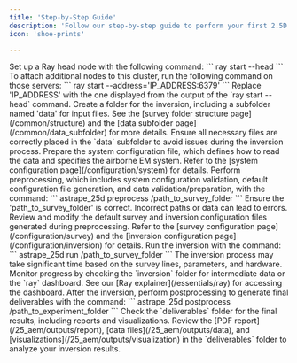 ```yaml
---
title: 'Step-by-Step Guide'
description: 'Follow our step-by-step guide to perform your first 2.5D inversion with Astrape.'
icon: 'shoe-prints'

---
```


<Steps>
  <Step title="Start Ray">
    Set up a Ray head node with the following command: 
    ```
    ray start --head
    ```
    To attach additional nodes to this cluster, run the following command on those servers:
    ```
    ray start --address='IP_ADDRESS:6379'
    ```
    <Warning>Replace 'IP_ADDRESS' with the one displayed from the output of the `ray start --head` command.</Warning>
  </Step>

  <Step title="Set Up Folder Structure">
    Create a folder for the inversion, including a subfolder named 'data' for input files. See the [survey folder structure page](/common/structure) and the [data subfolder page](/common/data_subfolder) for more details.
    <Tip>Ensure all necessary files are correctly placed in the `data` subfolder to avoid issues during the inversion process.</Tip>
  </Step>

  <Step title="Prepare System Configuration File">
    Prepare the system configuration file, which defines how to read the data and specifies the airborne EM system. Refer to the [system configuration page](/configuration/system) for details.
  </Step>

  <Step title="Preprocessing">
    Perform preprocessing, which includes system configuration validation, default configuration file generation, and data validation/preparation, with the command:
    ```
    astrape_25d preprocess /path_to_survey_folder
    ```
    <Warning>Ensure the 'path_to_survey_folder' is correct. Incorrect paths or data can lead to errors.</Warning>
  </Step>

  <Step title="Modify Configuration Files">
    Review and modify the default survey and inversion configuration files generated during preprocessing. Refer to the [survey configuration page](/configuration/survey) and the [inversion configuration page](/configuration/inversion) for details.
  </Step>

  <Step title="Run Inversion">
    Run the inversion with the command:
    ```
    astrape_25d run /path_to_survey_folder
    ```
    <Warning>The inversion process may take significant time based on the survey lines, parameters, and hardware. </Warning>
    Monitor progress by checking the `inversion` folder for intermediate data or the `ray` dashboard. See our [Ray explainer](/essentials/ray) for accessing the dashboard.
  </Step>

  <Step title="Postprocessing">
    After the inversion, perform postprocessing to generate final deliverables with the command:
    ```
    astrape_25d postprocess /path_to_experiment_folder
    ```
    Check the `deliverables` folder for the final results, including reports and visualizations.
    <Check>Review the [PDF report](/25_aem/outputs/report), [data files](/25_aem/outputs/data), and [visualizations](/25_aem/outputs/visualization) in the `deliverables` folder to analyze your inversion results.</Check>
  </Step>
</Steps>

